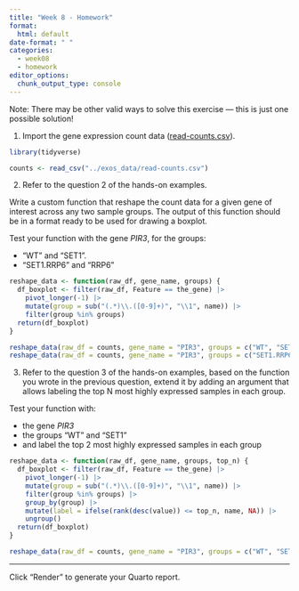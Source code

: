 ```yaml
---
title: "Week 8 - Homework"
format: 
  html: default
date-format: " "
categories: 
  - week08
  - homework
editor_options: 
  chunk_output_type: console
---
```


Note: There may be other valid ways to solve this exercise — this is just one possible solution!

1. Import the gene expression count data
([read-counts.csv](https://raw.githubusercontent.com/InforBio/ioc-r-2026/refs/heads/main/ioc_r/exos_data/read-counts.csv)).

```r
library(tidyverse)

counts <- read_csv("../exos_data/read-counts.csv")
```

2. Refer to the question 2 of the hands-on examples.

Write a custom function that reshape the count data for a given gene of interest across any two sample groups.
The output of this function should be in a format ready to be used for drawing a boxplot.

Test your function with the gene *PIR3*, for the groups:

- "WT" and "SET1".
- "SET1.RRP6" and "RRP6"

```r
reshape_data <- function(raw_df, gene_name, groups) {
  df_boxplot <- filter(raw_df, Feature == the_gene) |>
    pivot_longer(-1) |>
    mutate(group = sub("(.*)\\.([0-9]+)", "\\1", name)) |> 
    filter(group %in% groups)
  return(df_boxplot)
}

reshape_data(raw_df = counts, gene_name = "PIR3", groups = c("WT", "SET1"))
reshape_data(raw_df = counts, gene_name = "PIR3", groups = c("SET1.RRP6", "RRP6"))
```

3. Refer to the question 3 of the hands-on examples,
based on the function you wrote in the previous question, 
extend it by adding an argument that allows labeling the top N most highly expressed samples in each group.

Test your function with:

- the gene *PIR3*
- the groups "WT" and "SET1"
- and label the top 2 most highly expressed samples in each group


```r
reshape_data <- function(raw_df, gene_name, groups, top_n) {
  df_boxplot <- filter(raw_df, Feature == the_gene) |>
    pivot_longer(-1) |>
    mutate(group = sub("(.*)\\.([0-9]+)", "\\1", name)) |> 
    filter(group %in% groups) |>
    group_by(group) |>
    mutate(label = ifelse(rank(desc(value)) <= top_n, name, NA)) |>
    ungroup()
  return(df_boxplot)
}

reshape_data(raw_df = counts, gene_name = "PIR3", groups = c("WT", "SET1"), top_n = 2)
```


---

Click "Render" to generate your Quarto report.

